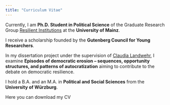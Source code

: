 ```yaml
---
title: "Curriculum Vitae"
---
```


::: {.callout-note icon="false" appearance="simple"}

Currently, I am **Ph.D. Student in Political Science** of the Graduate Research Group [Resilient Institutions](https://resilient.institutions.uni-mainz.de/) at the **University of Mainz**.

I receive a scholarship founded by the **Gutenberg Council for Young Researchers**.
:::

In my dissertation project under the supervision of [Claudia Landwehr](https://theorie.politik.uni-mainz.de/univ-prof-dr-claudia-landwehr/), I examine **Episodes of democratic erosion -- sequences, opportunity structures, and patterns of autocratization** aiming to contribute to the debate on democratic resilience. 

I hold a B.A. and an M.A. in **Political and Social Sciences** from the **University of Würzburg**.

::: {.callout-note icon="false" appearance="simple"}
Here you can download my CV
:::
